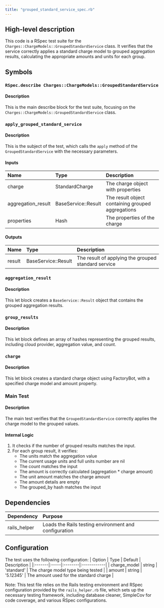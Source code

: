 ```yaml
---
title: "grouped_standard_service_spec.rb"
---
```


## High-level description
This code is a RSpec test suite for the `Charges::ChargeModels::GroupedStandardService` class. It verifies that the service correctly applies a standard charge model to grouped aggregation results, calculating the appropriate amounts and units for each group.

## Symbols

### `RSpec.describe Charges::ChargeModels::GroupedStandardService`
#### Description
This is the main describe block for the test suite, focusing on the `Charges::ChargeModels::GroupedStandardService` class.

### `apply_grouped_standard_service`
#### Description
This is the subject of the test, which calls the `apply` method of the `GroupedStandardService` with the necessary parameters.

#### Inputs
| Name | Type | Description |
|:-----|:-----|:------------|
| charge | StandardCharge | The charge object with properties |
| aggregation_result | BaseService::Result | The result object containing grouped aggregations |
| properties | Hash | The properties of the charge |

#### Outputs
| Name | Type | Description |
|:-----|:-----|:------------|
| result | BaseService::Result | The result of applying the grouped standard service |

### `aggregation_result`
#### Description
This let block creates a `BaseService::Result` object that contains the grouped aggregation results.

### `group_results`
#### Description
This let block defines an array of hashes representing the grouped results, including cloud provider, aggregation value, and count.

### `charge`
#### Description
This let block creates a standard charge object using FactoryBot, with a specified charge model and amount property.

### Main Test
#### Description
The main test verifies that the `GroupedStandardService` correctly applies the charge model to the grouped values.

#### Internal Logic
1. It checks if the number of grouped results matches the input.
2. For each group result, it verifies:
   - The units match the aggregation value
   - The current usage units and full units number are nil
   - The count matches the input
   - The amount is correctly calculated (aggregation * charge amount)
   - The unit amount matches the charge amount
   - The amount details are empty
   - The grouped_by hash matches the input

## Dependencies
| Dependency | Purpose |
|:-----------|:--------|
| rails_helper | Loads the Rails testing environment and configuration |

## Configuration
The test uses the following configuration:
| Option | Type | Default | Description |
|:-------|:-----|:--------|:------------|
| charge_model | string | 'standard' | The charge model type being tested |
| amount | string | '5.12345' | The amount used for the standard charge |

Note: This test file relies on the Rails testing environment and RSpec configuration provided by the `rails_helper.rb` file, which sets up the necessary testing framework, including database cleaner, SimpleCov for code coverage, and various RSpec configurations.